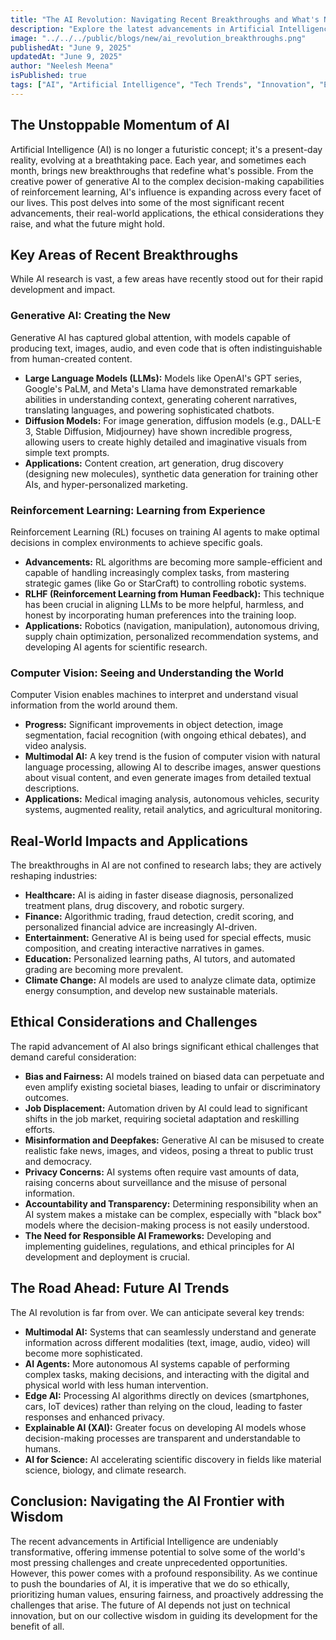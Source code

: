 ```yaml
---
title: "The AI Revolution: Navigating Recent Breakthroughs and What's Next"
description: "Explore the latest advancements in Artificial Intelligence, from generative AI to reinforcement learning, and understand their transformative potential and ethical implications."
image: "../../../public/blogs/new/ai_revolution_breakthroughs.png"
publishedAt: "June 9, 2025"
updatedAt: "June 9, 2025"
author: "Neelesh Meena"
isPublished: true
tags: ["AI", "Artificial Intelligence", "Tech Trends", "Innovation", "Ethics"]
---
```


## The Unstoppable Momentum of AI

Artificial Intelligence (AI) is no longer a futuristic concept; it's a present-day reality, evolving at a breathtaking pace. Each year, and sometimes each month, brings new breakthroughs that redefine what's possible. From the creative power of generative AI to the complex decision-making capabilities of reinforcement learning, AI's influence is expanding across every facet of our lives. This post delves into some of the most significant recent advancements, their real-world applications, the ethical considerations they raise, and what the future might hold.

## Key Areas of Recent Breakthroughs

While AI research is vast, a few areas have recently stood out for their rapid development and impact.

### Generative AI: Creating the New
Generative AI has captured global attention, with models capable of producing text, images, audio, and even code that is often indistinguishable from human-created content.
*   **Large Language Models (LLMs):** Models like OpenAI's GPT series, Google's PaLM, and Meta's Llama have demonstrated remarkable abilities in understanding context, generating coherent narratives, translating languages, and powering sophisticated chatbots.
*   **Diffusion Models:** For image generation, diffusion models (e.g., DALL-E 3, Stable Diffusion, Midjourney) have shown incredible progress, allowing users to create highly detailed and imaginative visuals from simple text prompts.
*   **Applications:** Content creation, art generation, drug discovery (designing new molecules), synthetic data generation for training other AIs, and hyper-personalized marketing.

### Reinforcement Learning: Learning from Experience
Reinforcement Learning (RL) focuses on training AI agents to make optimal decisions in complex environments to achieve specific goals.
*   **Advancements:** RL algorithms are becoming more sample-efficient and capable of handling increasingly complex tasks, from mastering strategic games (like Go or StarCraft) to controlling robotic systems.
*   **RLHF (Reinforcement Learning from Human Feedback):** This technique has been crucial in aligning LLMs to be more helpful, harmless, and honest by incorporating human preferences into the training loop.
*   **Applications:** Robotics (navigation, manipulation), autonomous driving, supply chain optimization, personalized recommendation systems, and developing AI agents for scientific research.

### Computer Vision: Seeing and Understanding the World
Computer Vision enables machines to interpret and understand visual information from the world around them.
*   **Progress:** Significant improvements in object detection, image segmentation, facial recognition (with ongoing ethical debates), and video analysis.
*   **Multimodal AI:** A key trend is the fusion of computer vision with natural language processing, allowing AI to describe images, answer questions about visual content, and even generate images from detailed textual descriptions.
*   **Applications:** Medical imaging analysis, autonomous vehicles, security systems, augmented reality, retail analytics, and agricultural monitoring.

## Real-World Impacts and Applications

The breakthroughs in AI are not confined to research labs; they are actively reshaping industries:
*   **Healthcare:** AI is aiding in faster disease diagnosis, personalized treatment plans, drug discovery, and robotic surgery.
*   **Finance:** Algorithmic trading, fraud detection, credit scoring, and personalized financial advice are increasingly AI-driven.
*   **Entertainment:** Generative AI is being used for special effects, music composition, and creating interactive narratives in games.
*   **Education:** Personalized learning paths, AI tutors, and automated grading are becoming more prevalent.
*   **Climate Change:** AI models are used to analyze climate data, optimize energy consumption, and develop new sustainable materials.

## Ethical Considerations and Challenges

The rapid advancement of AI also brings significant ethical challenges that demand careful consideration:
*   **Bias and Fairness:** AI models trained on biased data can perpetuate and even amplify existing societal biases, leading to unfair or discriminatory outcomes.
*   **Job Displacement:** Automation driven by AI could lead to significant shifts in the job market, requiring societal adaptation and reskilling efforts.
*   **Misinformation and Deepfakes:** Generative AI can be misused to create realistic fake news, images, and videos, posing a threat to public trust and democracy.
*   **Privacy Concerns:** AI systems often require vast amounts of data, raising concerns about surveillance and the misuse of personal information.
*   **Accountability and Transparency:** Determining responsibility when an AI system makes a mistake can be complex, especially with "black box" models where the decision-making process is not easily understood.
*   **The Need for Responsible AI Frameworks:** Developing and implementing guidelines, regulations, and ethical principles for AI development and deployment is crucial.

## The Road Ahead: Future AI Trends

The AI revolution is far from over. We can anticipate several key trends:
*   **Multimodal AI:** Systems that can seamlessly understand and generate information across different modalities (text, image, audio, video) will become more sophisticated.
*   **AI Agents:** More autonomous AI systems capable of performing complex tasks, making decisions, and interacting with the digital and physical world with less human intervention.
*   **Edge AI:** Processing AI algorithms directly on devices (smartphones, cars, IoT devices) rather than relying on the cloud, leading to faster responses and enhanced privacy.
*   **Explainable AI (XAI):** Greater focus on developing AI models whose decision-making processes are transparent and understandable to humans.
*   **AI for Science:** AI accelerating scientific discovery in fields like material science, biology, and climate research.

## Conclusion: Navigating the AI Frontier with Wisdom

The recent advancements in Artificial Intelligence are undeniably transformative, offering immense potential to solve some of the world's most pressing challenges and create unprecedented opportunities. However, this power comes with a profound responsibility. As we continue to push the boundaries of AI, it is imperative that we do so ethically, prioritizing human values, ensuring fairness, and proactively addressing the challenges that arise. The future of AI depends not just on technical innovation, but on our collective wisdom in guiding its development for the benefit of all.